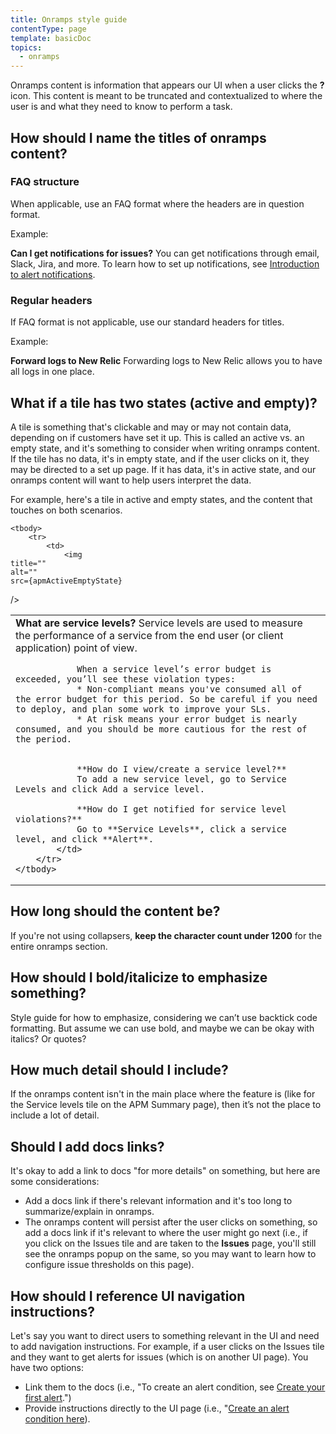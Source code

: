 ```yaml
---
title: Onramps style guide
contentType: page
template: basicDoc
topics:
  - onramps
---
```



Onramps content is information that appears our UI when a user clicks the **?** icon. This content is meant to be truncated and contextualized to where the user is and what they need to know to perform a task.

## How should I name the titles of onramps content?

### FAQ structure

When applicable, use an FAQ format where the headers are in question format.

Example:

**Can I get notifications for issues?**
You can get notifications through email, Slack, Jira, and more. To learn how to set up notifications, see [Introduction to alert notifications](/docs/alerts-applied-intelligence/notifications/intro-notifications/).

### Regular headers

If FAQ format is not applicable, use our standard headers for titles.

Example:

**Forward logs to New Relic**
Forwarding logs to New Relic allows you to have all logs in one place.

## What if a tile has two states (active and empty)?

A tile is something that's clickable and may or may not contain data, depending on if customers have set it up. This is called an active vs. an empty state, and it's something to consider when writing onramps content. If the tile has no data, it's in empty state, and if the user clicks on it, they may be directed to a set up page. If it has data, it's in active state, and our onramps content will want to help users interpret the data.

For example, here's a tile in active and empty states, and the content that touches on both scenarios.

<table>

    <tbody>
        <tr>
            <td>
                <img
    title=""
    alt=""
    src={apmActiveEmptyState}
/>
            </td>
            <td>
                **What are service levels?**
                Service levels are used to measure the performance of a service from the end user (or client application) point of view.

                When a service level’s error budget is exceeded, you’ll see these violation types:
                * Non-compliant means you've consumed all of the error budget for this period. So be careful if you need to deploy, and plan some work to improve your SLs.
                * At risk means your error budget is nearly consumed, and you should be more cautious for the rest of the period.


                **How do I view/create a service level?** 
                To add a new service level, go to Service Levels and click Add a service level. 
                
                **How do I get notified for service level violations?**
                Go to **Service Levels**, click a service level, and click **Alert**.
            </td>
        </tr>
    </tbody>
</table>

## How long should the content be?

If you're not using collapsers, **keep the character count under 1200** for the entire onramps section.

## How should I bold/italicize to emphasize something?

Style guide for how to emphasize, considering we can’t use backtick code formatting. But assume we can use bold, and maybe we can be okay with italics? Or quotes? 

## How much detail should I include?

If the onramps content isn't in the main place where the feature is (like for the Service levels tile on the APM Summary page), then it’s not the place to include a lot of detail.

## Should I add docs links?

It's okay to add a link to docs "for more details" on something, but here are some considerations:
* Add a docs link if there's relevant information and it's too long to summarize/explain in onramps. 
* The onramps content will persist after the user clicks on something, so add a docs link if it's relevant to where the user might go next (i.e., if you click on the Issues tile and are taken to the **Issues** page, you'll still see the onramps popup on the same, so you may want to learn how to configure issue thresholds on this page).

## How should I reference UI navigation instructions?

 Let's say you want to direct users to something relevant in the UI and need to add navigation instructions. For example, if a user clicks on the Issues tile and they want to get alerts for issues (which is on another UI page). You have two options:
 * Link them to the docs (i.e., "To create an alert condition, see [Create your first alert](https://docs.newrelic.com/docs/alerts-applied-intelligence/new-relic-alerts/get-started/your-first-nrql-condition/).")
 * Provide instructions directly to the UI page (i.e., "[Create an alert condition here](https://onenr.io/0kjnAlvY9Ro)).